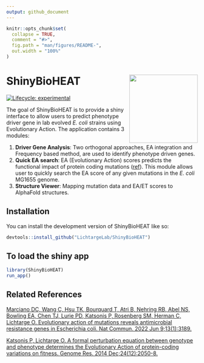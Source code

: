 ```yaml
---
output: github_document
---
```


<!-- README.md is generated from README.Rmd. Please edit that file -->

```r
knitr::opts_chunk$set(
  collapse = TRUE,
  comment = "#>",
  fig.path = "man/figures/README-",
  out.width = "100%"
)
```

# ShinyBioHEAT <img src='inst/app/www/favicon.ico' align="right" height="180" >

<!-- badges: start -->
[![Lifecycle: experimental](https://img.shields.io/badge/lifecycle-experimental-orange.svg)](https://lifecycle.r-lib.org/articles/stages.html#experimental)
<!-- badges: end -->

The goal of ShinyBioHEAT is to provide a shiny interface to allow users to predict phenotype driver gene in lab evolved *E. coli* strains using Evolutionary Action.
The application contains 3 modules:

1. **Driver Gene Analysis**: Two orthogonal approaches, EA integration and Frequency based method, are used to identify phenotype driven genes.
2. **Quick EA search**: EA (Evolutionary Action) scores predicts the functional impact of protein coding mutations ([ref](https://genome.cshlp.org/content/24/12/2050.long)). This module allows user to quickly search the EA score of any given mutations in the *E. coli* MG1655 genome.
3. **Structure Viewer**: Mapping mutation data and EA/ET scores to AlphaFold structures.

## Installation

You can install the development version of ShinyBioHEAT like so:

```r
devtools::install_github("LichtargeLab/ShinyBioHEAT")
```

## To load the shiny app

```r
library(ShinyBioHEAT)
run_app()
```

## Related References

[Marciano DC, Wang C, Hsu TK, Bourquard T, Atri B, Nehring RB, Abel NS, Bowling EA, Chen TJ, Lurie PD, Katsonis P, Rosenberg SM, Herman C, Lichtarge O. Evolutionary action of mutations reveals antimicrobial resistance genes in Escherichia coli. Nat Commun. 2022 Jun 9;13(1):3189.](https://www.nature.com/articles/s41467-022-30889-1)

[Katsonis P, Lichtarge O. A formal perturbation equation between genotype and phenotype determines the Evolutionary Action of protein-coding variations on fitness. Genome Res. 2014 Dec;24(12):2050-8.](https://genome.cshlp.org/content/24/12/2050.long)
